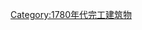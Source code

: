 {{Buildings and structures completed in year|18|17|1787}}

[[Category:1780年代完工建筑物|Category:1780年代完工建筑物]]